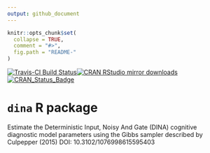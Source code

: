 ```yaml
---
output: github_document
---
```


<!-- README.md is generated from README.Rmd. Please edit that file -->

```r
knitr::opts_chunk$set(
  collapse = TRUE,
  comment = "#>",
  fig.path = "README-"
)
```

[![Travis-CI Build Status](https://travis-ci.org/tmsalab/dina.svg?branch=master)](https://travis-ci.org/tmsalab/dina)[![CRAN RStudio mirror downloads](http://cranlogs.r-pkg.org/badges/dina)](http://www.r-pkg.org/pkg/dina)[![CRAN_Status_Badge](http://www.r-pkg.org/badges/version/dina)](https://cran.r-project.org/package=dina)

# `dina` R package

Estimate the Deterministic Input, Noisy And Gate (DINA) cognitive diagnostic
model parameters using the Gibbs sampler described by Culpepper (2015) 
DOI: 10.3102/1076998615595403
